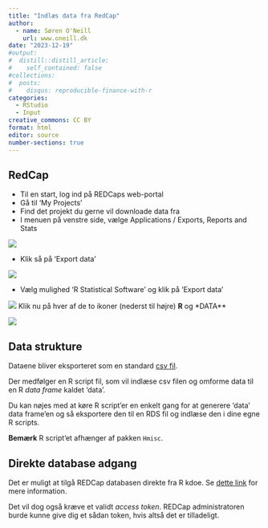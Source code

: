 ```yaml
---
title: "Indlæs data fra RedCap"
author:
  - name: Søren O'Neill
    url: www.oneill.dk
date: "2023-12-19"
#output:
#  distill::distill_article:
#    self_contained: false
#collections:
#  posts:
#    disqus: reproducible-finance-with-r
categories:
  - RStudio
  - Input
creative_commons: CC BY
format: html
editor: source
number-sections: true
---
```


## RedCap

* Til en start, log ind på REDCaps web-portal
* Gå til 'My Projects'
* Find det projekt du gerne vil downloade data fra
* I menuen på venstre side, vælge Applications / Exports, Reports and Stats

![](gfx/redcap_menu.png)

* Klik så på 'Export data'

![](gfx/redcap_export.png)

* Vælg mulighed 'R Statistical Software' og klik på 'Export data'

![](gfx/redcap_export_2.png)
Klik nu på hver af de to ikoner (nederst til højre) **R** og *DATA**

![](gfx/redcap_export_3.png)

## Data strukture

Dataene bliver eksporteret som en standard [csv fil](intro_load_csv_da.qmd). 

Der medfølger en R script fil, som vil indlæse csv filen og omforme data til en R _data frame_ kaldet 'data'.

Du kan nøjes med at køre R script'er en enkelt gang for at generere 'data' data frame'en og så eksportere den til en RDS fil og indlæse den i dine egne R scripts.

**Bemærk** R script'et afhænger af pakken `Hmisc`.

## Direkte database adgang

Det er muligt at tilgå REDCap databasen direkte fra R kdoe. Se [dette link](https://cran.r-project.org/web/packages/REDCapR/REDCapR.pdf) for mere information. 

Det vil dog også kræve et validt _access token_. REDCap administratoren burde kunne give dig et sådan token, hvis altså det er tilladeligt.


<script src="https://giscus.app/client.js"
        data-repo="sorenoneill/r4phd"
        data-repo-id="R_kgDOJ9etDQ"
        data-category="Announcements"
        data-category-id="DIC_kwDOJ9etDc4CYApF"
        data-mapping="pathname"
        data-strict="0"
        data-reactions-enabled="0"
        data-emit-metadata="0"
        data-input-position="bottom"
        data-theme="cobalt"
        data-lang="en"
        crossorigin="anonymous"
        async>
</script>